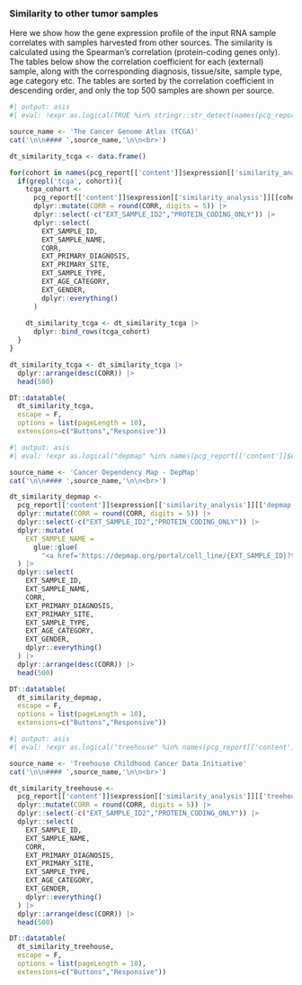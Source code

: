 ### Similarity to other tumor samples

Here we show how the gene expression profile of the input RNA sample correlates with samples harvested from other sources. The similarity is calculated using the Spearman's correlation (protein-coding genes only). The tables below show the correlation coefficient for each (external) sample, along with the corresponding diagnosis, tissue/site, sample type, age category etc. The tables are sorted by the correlation coefficient in descending order, and only the top 500 samples are shown per source.

::: {.panel-tabset}

```r
#| output: asis
#| eval: !expr as.logical(TRUE %in% stringr::str_detect(names(pcg_report[['content']]$expression[['similarity_analysis']]), 'tcga')) == TRUE

source_name <- 'The Cancer Genome Atlas (TCGA)'
cat('\n\n#### ',source_name,'\n\n<br>')

dt_similarity_tcga <- data.frame()

for(cohort in names(pcg_report[['content']]$expression[['similarity_analysis']])){
  if(grepl('tcga', cohort)){
    tcga_cohort <- 
      pcg_report[['content']]$expression[['similarity_analysis']][[cohort]] |>
      dplyr::mutate(CORR = round(CORR, digits = 5)) |>
      dplyr::select(-c("EXT_SAMPLE_ID2","PROTEIN_CODING_ONLY")) |>
      dplyr::select(
        EXT_SAMPLE_ID,
        EXT_SAMPLE_NAME,
        CORR,
        EXT_PRIMARY_DIAGNOSIS,
        EXT_PRIMARY_SITE,
        EXT_SAMPLE_TYPE,
        EXT_AGE_CATEGORY,
        EXT_GENDER,
        dplyr::everything()
      )
    
    dt_similarity_tcga <- dt_similarity_tcga |>
      dplyr::bind_rows(tcga_cohort)
  }
}

dt_similarity_tcga <- dt_similarity_tcga |>
  dplyr::arrange(desc(CORR)) |>
  head(500)

DT::datatable(
  dt_similarity_tcga,
  escape = F,
  options = list(pageLength = 10),
  extensions=c("Buttons","Responsive"))


```


```r
#| output: asis
#| eval: !expr as.logical("depmap" %in% names(pcg_report[['content']]$expression[['similarity_analysis']])) == TRUE

source_name <- 'Cancer Dependency Map - DepMap'
cat('\n\n#### ',source_name,'\n\n<br>')

dt_similarity_depmap <- 
  pcg_report[['content']]$expression[['similarity_analysis']][['depmap']] |>
  dplyr::mutate(CORR = round(CORR, digits = 5)) |>
  dplyr::select(-c("EXT_SAMPLE_ID2","PROTEIN_CODING_ONLY")) |>
  dplyr::mutate(
    EXT_SAMPLE_NAME = 
      glue::glue(
        "<a href='https://depmap.org/portal/cell_line/{EXT_SAMPLE_ID}?tab=overview' target='_blank'>{EXT_SAMPLE_NAME}</a>")
  ) |>
  dplyr::select(
    EXT_SAMPLE_ID,
    EXT_SAMPLE_NAME,
    CORR,
    EXT_PRIMARY_DIAGNOSIS,
    EXT_PRIMARY_SITE,
    EXT_SAMPLE_TYPE,
    EXT_AGE_CATEGORY,
    EXT_GENDER,
    dplyr::everything()
  ) |>
  dplyr::arrange(desc(CORR)) |>
  head(500)

DT::datatable(
  dt_similarity_depmap,
  escape = F,
  options = list(pageLength = 10),
  extensions=c("Buttons","Responsive"))

```

```r
#| output: asis
#| eval: !expr as.logical("treehouse" %in% names(pcg_report[['content']]$expression[['similarity_analysis']])) == TRUE

source_name <- 'Treehouse Childhood Cancer Data Initiative'
cat('\n\n#### ',source_name,'\n\n<br>')

dt_similarity_treehouse <- 
  pcg_report[['content']]$expression[['similarity_analysis']][['treehouse']] |>
  dplyr::mutate(CORR = round(CORR, digits = 5)) |>
  dplyr::select(-c("EXT_SAMPLE_ID2","PROTEIN_CODING_ONLY")) |>
  dplyr::select(
    EXT_SAMPLE_ID,
    EXT_SAMPLE_NAME,
    CORR,
    EXT_PRIMARY_DIAGNOSIS,
    EXT_PRIMARY_SITE,
    EXT_SAMPLE_TYPE,
    EXT_AGE_CATEGORY,
    EXT_GENDER,
    dplyr::everything()
  ) |>
  dplyr::arrange(desc(CORR)) |>
  head(500)

DT::datatable(
  dt_similarity_treehouse,
  escape = F,
  options = list(pageLength = 10),
  extensions=c("Buttons","Responsive"))

```

:::

<br><br>



